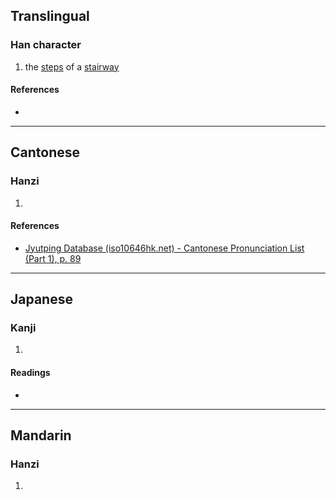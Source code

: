{{character info}}
==Translingual==

===Han character===
{{Han char|rn=32|rad=土|as=11|sn=14|four=|canj=GIHF|ids=⿰土戚}}

# the [[step]]s of a [[stairway]]

====References====
* {{Han ref|kx=0237.180|dkj=05410|dj=0475.240|hdz=10478.130|uh=5884|ud=22660}}

----

==Cantonese==

===Hanzi===
{{yue-hanzi|jyut=[[cak1]]|y=chak1}}

# {{rfdef|yue|sort=土11}}

====References====
* [http://www.iso10646hk.net/jp/document/download.jsp Jyutping Database (iso10646hk.net) - Cantonese Pronunciation List (Part 1), p. 89]

----

==Japanese==

===Kanji===
{{ja-kanji|grade=|rs=土11}}

# {{rfdef|ja|sort=土11}}

====Readings====
* {{ja-readings|on=[[そく]] (soku)|kun=[[きだ]] (kida)}}

----

==Mandarin==

===Hanzi===
{{cmn-hanzi|pin=[[qī]] ([[qi1]])|wg=ch'i<sup>1</sup>}}

# {{rfdef|cmn|sort=土11}}